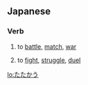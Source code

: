 ==Japanese==

===Verb===
{{ja-verb|h|type=1|rom=tatakau}}

# {{ja-def|戦う}} to [[battle]], [[match]], [[war]]
# {{ja-def|闘う}} to [[fight]], [[struggle]], [[duel]]


[[lo:たたかう]]
